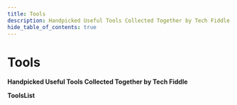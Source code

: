 ---
title: Tools
description: Handpicked Useful Tools Collected Together by Tech Fiddle.
hide_table_of_contents: true
---

# Tools

**Handpicked Useful Tools Collected Together by Tech Fiddle**

**ToolsList**
